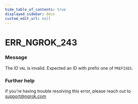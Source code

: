 ```yaml
---
hide_table_of_contents: true
displayed_sidebar: docs
custom_edit_url: null
---
```



# ERR_NGROK_243

### Message

The ID `VAL` is invalid. Expected an ID with prefix one of `PREFIXES`.

### Further help

If you're having trouble resolving this error, please reach out to [support@ngrok.com](mailto:support@ngrok.com?subject=Help%20with%20ERR_NGROK_243)

<ErrorDetails error="err_ngrok_243" />
